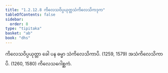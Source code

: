 ```yaml
---
title: "1.2.12.8 ကိလေသဝိပ္ပယုတ္တသံကိလေသိကဒုက"
tableOfContents: false
sidebar:
  order: 8
type: "tipitaka"
basket: "ab"
book: "dhs"
---
```



<DynamicBreadcrumb />

<Division number="104" book="dhs">

<Paragraph number="242" book="dhs">
ကိလေသဝိပ္ပယုတ္တာ ခေါ ပန ဓမ္မာ သံကိလေသိကာပိ. (<Emphasis>1259, 1579</Emphasis>)
</Paragraph>

<Paragraph number="243" book="dhs">
အသံကိလေသိကာပိ. (<Emphasis>1260, 1580</Emphasis>)

</Paragraph>
</Division>

<Paragraph number="244" type="center" book="dhs">
ကိလေသဂေါစ္ဆကံ.
</Paragraph>